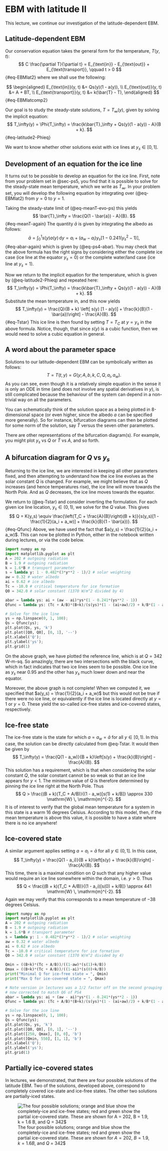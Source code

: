 # EBM with latitude II {#sec-latitude2}

This lecture, we continue our investigation of the latitude-dependent EBM.

:::{.callout-note}
## Latitude-dependent EBM

Our conservation equation takes the general form for the temperature, $T(y, t)$:
$$
C \frac{\partial T}{\partial t} = E_{\text{in}} - E_{\text{out}} + E_{\text{transport}}, \qquad t > 0
$$ {#eq-EBMlat2}
where we shall use the following:

$$
\begin{aligned}
E_{\text{in}}(y, t) &= Qs(y)(1 - a(y)), \\
E_{\text{out}}(y, t) &= A + BT, \\
E_{\text{transport}}(y, t) &= k(\bar{T} - T),
\end{aligned} 
$$ {#eq-EBMlatcomp2}
:::

Our goal is to study the steady-state solutions, $T = T_\infty(y)$, given by solving the implicit equation:
$$
T_\infty(y) = \Phi(T_\infty) = \frac{k\bar{T}_\infty + Qs(y)(1 - a(y)) - A}{B + k}.
$$ {#eq-latitude2-Phieq}

We want to know whether other solutions exist with ice lines at $y_s \in [0, 1]$. 

## Development of an equation for the ice line

It turns out to be possible to develop an equation for the ice line. First, note from your problem set in @sec-ps5, you find that it is possible to solve for the steady-state mean temperature, which we write as $\bar{T}_\infty$. In your problem set, you will develop the following equation by integrating over (@eq-EBMlat2) from $y = 0$ to $y = 1$.

Taking the steady-state limit of (@eq-meanT-evo-ps) this yields
<!-- (given by (@eq-ps4-Tbar)):  -->
$$
\bar{T}_\infty = \frac{Q(1 - \bar{a}) - A}{B}.
$$ {#eq-meanT-again}
The quantity $\bar{a}$ is given by integrating the albedo as follows:
$$
\bar{a} = \int_0^1 s(y) a(y) \, \mathrm{d}y = a_i + (a_w - a_i)y_s[1 - 0.241 (y_s^2 - 1)],
$$ {#eq-abar-again}
which is given by (@eq-ps4-abar). You may check that the above formula has the right signs by considering either the complete ice case (ice line at the equator $y_s = 0$) or the complete water/land case (ice line at $y_s = 1$). 

Now we return to the implicit equation for the temperature, which is given by (@eq-latitude2-Phieq) and repeated here: 
$$
T_\infty(y) = \Phi(T_\infty) = \frac{k\bar{T}_\infty + Qs(y)(1 - a(y)) - A}{B + k}.
$$
Substitute the mean temperature in, and this now yields
$$
T_\infty(y) = \frac{Q}{B + k} \left[ s(y) [1 - a(y)] + \frac{k}{B}(1 - \bar{a})\right] - \frac{A}{B}.
$$ {#eq-Tstar}
This ice line is then found by setting $T = T_C$ at $y = y_s$ in the above formula. Notice, though, that since $s(y)$ is a cubic function, then we would need to solve a cubic equation in general. 

## A word about the parameter space 

Solutions to our latitude-dependent EBM can be symbolically written as follows:
$$
T = T(t, y) = G(y; A, b, k, C, Q, a_i, a_w).
$$ 
As you can see, even though it is a relatively simple equation in the sense it is only an ODE in time (and does not involve any spatial derivatives in $y$), is still complicated because the behaviour of the system can depend in a non-trivial way on all the parameters. 

You can schematically think of the solution space as a being plotted in 8-dimensional space (or even higher, since the albedo $a$ can be specified more generally). So for instance, bifurcation diagrams can then be plotted for some norm of the solution, say $\bar{T}$ versus the seven other parameters. 

There are other representations of the bifurcation diagram(s). For example, you might plot $y_s$ vs $Q$ or $\bar{T}$ vs $A$, and so forth. 


## A bifurcation diagram for $Q$ vs $y_s$  

Returning to the ice line, we are interested in keeping all other parameters fixed, and then attempting to understand how the ice line evolves as the solar constant $Q$ is changed. For example, we might believe that as $Q$ increases (and hence temperatures rise), the ice line will move towards the North Pole. And as $Q$ decreases, the ice line moves towards the equator. 

We return to (@eq-Tstar) and consider inverting the formulation. For each given ice line location, $y_s \in (0, 1)$, we solve for the $Q$ value. This gives 
$$
Q = K(y_s) \equiv \frac{\left(T_C + \frac{A}{B}\right)(B + k)}{s(y_s)[1 - \frac{1}{2}(a_i + a_w)] + \frac{k}{B}(1 - \bar{a})}.
$$ {#eq-Qfunc}
Above, we have used the fact that $a(y_s) = \frac{1}{2}(a_i + a_w)$. This can now be plotted in Python, either in the notebook written during lectures, or via the code below.

```python
import numpy as np
import matplotlib.pyplot as plt
A = 202 # outgoing radiation
B = 1.9 # outgoing radiation
k = 1.6*B # transport parameter
s = lambda y: 1 - 0.482*(3*y**2 - 1)/2 # solar weighting
aw = 0.32 # water albedo
ai = 0.62 # ice albedo
Tc = -10.0 # critical temperature for ice formation
Q0 = 342.0 # solar constant (1370 W/m^2 divided by 4)

abar = lambda ys: ai + (aw - ai)*ys*(1 - 0.241*(ys**2 - 1))
Qfunc = lambda ys: (Tc + A/B)*(B+k)/(s(ys)*(1 - (ai+aw)/2) + k/B*(1 - abar(ys)))

# Solve for the ice line
ys = np.linspace(0, 1, 100);
Qs = Qfunc(ys);
plt.plot(Qs, ys, 'k')
plt.plot([Q0, Q0], [0, 1], '--')
plt.xlabel('Q');
plt.ylabel('ys');
plt.grid(1)
```

On the above graph, we have plotted the reference line, which is at $Q = 342$ W-m-sq. So amazingly, there are two intersections with the black curve, which in fact indicates that two ice lines seem to be possible. One ice line as $y_s$ near $0.95$ and the other has $y_s$ much lower down and near the equator. 

Moreover, the above graph is not complete! When we computed it, we specified that $a(y_s) = \frac{1}{2}(a_i + a_w)$ but this would not be true if there were no ice line, or equivalently if the ice line is located directly at $y = 1$ or $y = 0$. These yield the so-called ice-free states and ice-covered states, respectively.

## Ice-free state 

The ice-free state is the state for which $a = a_w = \bar{a}$ for all $y \in [0, 1)$. In this case, the solution can be directly calculated from @eq-Tstar. It would then be given by 
$$
T_\infty(y) = \frac{Q(1 - a_w)}{B + k}\left[s(y) + \frac{k}{B}\right] - \frac{A}{B}.
$$ 
This solution has a requirement, which is that when considering the solar constant $Q$, the solar constant cannot be so weak so that an ice line appears for $y < 1$. The minimum value of $Q$ is therefore determined by pinning the ice line right at the North Pole. Thus 
$$
Q > \frac{(B + k)(T_C + A/B)}{(1 - a_w)[s(1) + k/B]} \approx 330 \mathrm{W} \, \mathrm{m}^{-2}.
$$ 
It is of interest to verify that the global mean temperature for a system in this state is a warm $16$ degrees Celsius. According to this model, then, if the mean temperature is above this value, it is possible to have a state where there is no ice anywhere!

## Ice-covered state

A similar argument applies setting $a = a_i = \bar{a}$ for all $y\in (0, 1]$. In this case, 
$$
T_\infty(y) = \frac{Q(1 - a_i)}{B + k}\left[s(y) + \frac{k}{B}\right] - \frac{A}{B}.
$$
This time, there is a maximal condition on $Q$ such that any higher value would require an ice line somewhere within the domain, i.e. $y > 0$. Thus
$$
Q < \frac{(B + k)(T_C + A/B)}{(1 - a_i)[s(0) + k/B]} \approx 441 \mathrm{W} \, \mathrm{m}^{-2}.
$$ 
Again we may verify that this corresponds to a mean temperature of $-38$ degrees Celsius.


```python
import numpy as np
import matplotlib.pyplot as plt
A = 202 # outgoing radiation
B = 1.9 # outgoing radiation
k = 1.6*B # transport parameter
s = lambda y: 1 - 0.482*(3*y**2 - 1)/2 # solar weighting
aw = 0.32 # water albedo
ai = 0.62 # ice albedo
Tc = -10.0 # critical temperature for ice formation
Q0 = 342.0 # solar constant (1370 W/m^2 divided by 4)

Qmin = ((B+k)*(Tc + A/B))/((1-aw)*(s(1)+k/B)) 
Qmax = ((B+k)*(Tc + A/B))/((1-ai)*(s(0)+k/B))
print("Minimal Q for ice-free state = ", Qmin)
print("Max Q for ice-covered state = ", Qmax)

# Note version in lectures was a 1/2 factor off on the second grouping of terms; 
# now corrected to match Q6 of PS4
abar = lambda ys: ai + (aw - ai)*ys*(1 - 0.241*(ys**2 - 1))
Qfunc = lambda ys: (Tc + A/B)*(B+k)/(s(ys)*(1 - (ai+aw)/2) + k/B*(1 - abar(ys)))

# Solve for the ice line
ys = np.linspace(0, 1, 100);
Qs = Qfunc(ys);
plt.plot(Qs, ys, 'k')
plt.plot([Q0, Q0], [0, 1], '--')
plt.plot([250, Qmax], [0, 0], 'b')
plt.plot([Qmin, 550], [1, 1], 'b')
plt.xlabel('Q');
plt.ylabel('ys');
plt.grid(1)
```

## Partially ice-covered states

In lectures, we demonstrated, that there are four possible solutions of the latitude EBM. Two of the solutions, developed above, correspond to completely covered ice-state and ice-free states. The other two solutions are partially-iced states. 

![The four possible solutions; orange and blue show the completely-ice and ice-free states; red and green show the partial ice-covered state. These are shown for $A = 202$, $B = 1.9$, $k = 1.6 B$, and $Q$ = 342$](img/2023-05-04-14-22-16.png){#fig-4ice}

<!-- In the next chapter, we will examine the stability of these four states.  -->

<!-- 
**Below notes to be finished following lecture**

To do list: 

1. State the result of the mean temperature (this is PS4 question) and get $\bar{a}$ and $\bar{T}_\infty$. 

2. Derive the following formula for $T(y)$ dependent on ice-line location 
$$
T_\infty(y) = \Psi(y; y_s) = \frac{Q}{B + k}\left[ s(y)(1 - a(y)) + \frac{k}{B}(1 - \bar{a})\right] - \frac{A}{B}.
$$ 

3. Use the above in a numerical routine to find the $Q$ vs $y_s$ relationship. 

4. Investigate the potential of ice-free and ice-covered globes. 

5. Update the graph to present an accurate picture of the bifurcation diagram.

6. Plot a graph of mean $T$ vs $Q$.

7. Investigate issues of stability.
-->


<!-- Rather than doing analysis on this problem (which is quite prudent), we will take the sledgehammer approach first: we use the previous techniques of nonlinear root finding to solve the above problem. -->
<!---->
<!-- Our algorithm is as follows. (Below, we use $T$ to represent the steady states.) -->
<!---->
<!-- 1. First, we distribute a set of $N$ equally spaced mesh points at the points $y = y_i$, $i = 0, 1, 2, \ldots N-1$ with $y_0 = 0$ and $y_{N-1} = 1$. -->
<!---->
<!-- 2. We provide some initial guess of the solution, $T = T_i$, evaluated at those mesh points.  -->
<!---->
<!-- 3. We compute the albedo function, $a(y_i)$.  -->
<!---->
<!-- 4. We compute the mean temperature, $\bar{T}$. -->
<!---->
<!-- 5. We then evaluate -->
<!-- $$ -->
<!-- F(T_i) = F_i = T_i - \Phi(T_i), \qquad i = 0, 1, 2, \ldots, N-1. -->
<!-- $$  -->
<!---->
<!-- 6. Finally, Newton's method or a similar root finder is applied to solve $F = 0$. This yields a system of $N$ nonlinear equations for the $N$ unknowns, $T_i$. -->
<!---->
<!-- ## Numerical quadrature -->
<!---->
<!-- Above, one step that requires a comment is the integration for $\bar{T}$. There is a name for the long list of techniques of numerically calculating integrals: *numerical quadrature*. For our purposes, it is sufficient to go with a very simple approximation. In order to estimate the integral -->
<!-- $$ -->
<!-- \bar{T} = \int_0^1 T(y) \, \mathrm{d}y. -->
<!-- $$  -->
<!-- we estimate its value by a Riemann sum, i.e. a sum of rectangles approximating the area:  -->
<!-- $$ -->
<!-- \bar{T} \approx \sum_{i=0}^{N-2} T(y_i)(y_{i+1} - y_i). -->
<!-- $$ -->
<!---->
<!-- ## Latitude vs. temperature-dependent albedo -->
<!---->
<!-- During the lecture, we will also discuss the two different albedos that have been introduced, namely, the latitude-dependent version,  -->
<!-- $$ -->
<!-- a(y) =  -->
<!-- \begin{cases} -->
<!-- a_i & y > y_s, \\  -->
<!-- a_w & y < y_s, \\ -->
<!-- \frac{1}{2}(a_i + a_w) & y = y_s. -->
<!-- \end{cases} -->
<!-- $$ -->
<!-- which depends on the specification of a *single* ice sheet location, $y = y_s$, where $T = T_C$. This is to be compared with the alternative definition: -->
<!-- $$ -->
<!-- a(T) =  -->
<!-- \begin{cases} -->
<!-- a_i & T < T_C, \\ -->
<!-- a_w & T > T_C, \\  -->
<!-- \frac{1}{2}(a_w + a_w) & T = T_C. -->
<!-- \end{cases} -->
<!-- $$ -->
<!-- It seems that the first definition is inferior since the second allows for multiple transitions. -->
<!---->
<!-- ## Numerical implementation via Newton's method -->
<!---->
<!-- The remainder of the lecture is devoted to following the code written in `MA30287/notebooks/lecture17-latitudeEBM_newton.ipynb` which you can find [here](https://maths.jupyterhub.bath.ac.uk/hub/user-redirect/lab/tree/courses/MA30287/notebooks/lecture17-LatitudeEBM-Newton.ipynb). -->
<!---->
<!-- The result is a graph of $T(y)$ vs $y$ for a set of parameters.  -->
<!---->
<!-- ![Temperature distribution](img/2023-03-21-08-18-15.png){#fig-exampleT} -->
<!---->
